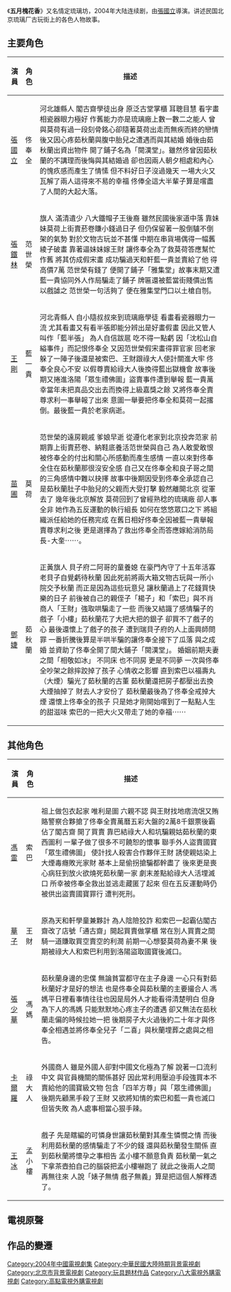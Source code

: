 {{expand|time=2014-04-19T04:21:05+00:00}}
{{unreferenced|time=2014-04-19T04:21:05+00:00}}
{{Infobox television
| show_name          = 五月槐花香
| 別名                = 情定琉璃坊
| image              = 
| caption            = 
| format             = 
| writer             =
| starring           = [[張國立|張國立]]、[[張鐵林|張鐵林]]、[[王刚_(1948年)|王剛]]、[[苗圃|苗圃]]、[[鄧婕|鄧婕]]  
| narrated           =
| language           = [[普通话|普通话]]
| country            = {{CHNML}}
| opentheme          = 半等情郎 
| composer           = [[徐沛東|徐沛東]]
| lyricist           = [[鄒靜之|鄒靜之]]
| singer             = 徐沛東
| endtheme           = 五月槐花香
| composer_2         = 徐沛東 
| lyricist_2         = 鄒靜之
| singer_2           = 宋祖英
| camera             = 
| creator            =
| director           = [[張國立|張國立]]
| picture_format     =
| num_episodes       = 32集
| runtime            =
| first_aired        = 2004年
| last_aired         = 
| website            = 
| 中國大陸名稱 =五月槐花香
| 台灣名稱=情定琉璃坊
}}
《'''五月槐花香'''》又名情定琉璃坊，2004年大陆连续剧，由[[張國立|張國立]]導演。讲述民国北京琉璃厂古玩街上的各色人物故事。

==主要角色==
{| class="wikitable"
|-
! 演員 !! 角色 !! 描述
|-
| [[張國立|張國立]] || 佟奉全 || 河北雄縣人 閣古齋學徒出身 原泛古堂掌櫃 耳聰目慧 看字畫 相瓷器眼力極好 作舊能力亦是琉璃廠上數一數二之能人 曾與莫荷有過一段刻骨銘心卻隨著莫荷出走而無疾而終的戀情 後又因心疼茹秋蘭與腹中胎兒之遭遇而與其結婚 婚後由茹秋蘭出資出物件 開了鋪子名為「閱漢堂」。雖然佟曾因茹秋蘭的不講理而後悔與其結婚過 卻也因兩人朝夕相處和內心的愧疚感而產生了情愫 但不料好日子沒過幾天 一場大火又瓦解了兩人這得來不易的幸福 佟俸全這大半輩子算是嚐盡了人間的大起大落。
|-
| [[張鐵林|張鐵林]] || 范世榮 || 旗人 滿清遺少 八大鐵帽子王後裔 雖然民國後家道中落 靠妹妹莫荷上街賣菸卷賺小錢過日子 但仍保留著一股倒驢不倒架的氣勢 對於文物古玩並不甚懂 中期在串貨場偶得一幅舊綾子破畫 靠著逼妹妹嫁王財 讓佟奉全為了救莫荷答應幫忙作舊 將其仿成假宋畫 成功騙過天和軒藍一貴並賣給了他 得高價7萬 范世榮有錢了 便開了鋪子「雅集堂」故事末期又遭藍一貴協同外人作局騙走了鋪子 牌匾還被藍當街賤價出售以戲謔之 范世榮一句活夠了 便在雅集堂門口以土槍自刎。
|-
| [[王剛|王剛]] || 藍一貴 || 河北青縣人 自小隨叔叔來到琉璃廠學徒 看畫看瓷器眼力一流 尤其看畫又有看半張即能分辨出是好畫假畫 因此又管人叫作「藍半張」 為人自信跋扈 吃不得一點虧 因「沈松山自縊事件」而記恨佟奉全 又因范世榮假宋畫得罪官家 回老家躲了一陣子後還是被索巴、王財跟祿大人使計關進大牢 佟奉全良心不安 以假尊賣給祿大人後換得藍出獄機會 故事後期又捲進洛陽「眾生禮佛圖」盜賣事件遭到舉報 藍一貴萬幸當年未把真品交出去而換得上級嘉獎之餘 又將佟奉全賣尊求利一事舉報了出來 意圖一舉要把佟奉全和莫荷一起撂倒。最後藍一貴於老家病逝。
|-
| [[苗圃|苗圃]] || 莫荷 || 范世榮的遠房親戚 爹娘早逝 從遵化老家到北京投奔范家 前期靠上街賣菸卷、納鞋底養活范世榮與自己 為人敢愛敢恨 被佟奉全的付出和關心所感動而產生感情 一直以來對佟奉全住在茹秋蘭那很沒安全感 自己又在佟奉全和良子哥之間的三角感情中難以抉擇 故事中後期因受到佟奉全承認自己是茹秋蘭肚子中胎兒的父親而大受打擊 毅然離開北京 從軍去了 幾年後北京解放 莫荷回到了曾經熟稔的琉璃廠 卻人事全非 她作為五反運動的執行組長 如何在悠悠眾口之下 將組織派任給她的任務完成 在舊日相好佟奉全因被藍一貴舉報賣尊求利之後 更是選擇為了救出佟奉全而答應嫁給消防局長-大奎⋯⋯。
|-
| [[鄧婕|鄧婕]] || 茹秋蘭 || 正黃旗人 貝子府二阿哥的童養媳 在豪門內守了十五年活寡 老貝子自覺虧待秋蘭 因此死前將兩大箱文物古玩與一所小院交予秋蘭 而正是因為這些玩意兒 讓秋蘭過上了花錢買快樂的日子 前後被自己的親侄子「楊子」和「索巴」與不肖商人「王財」強取哄騙走了一些 而後又結識了感情騙子的戲子「小樓」茹秋蘭花了大把大把的銀子 卻買不了戲子的心 最後還懷上了戲子的孩子 遭到瑞貝子府的人上面興師問罪 一番折騰後算是半哄半騙的讓佟奉全接下了瓜落 與之成婚 並資助了佟奉全開了間大鋪子「閱漢堂」。 婚姻前期夫妻之間「相敬如冰」 不同床 也不同房 更是不同夢 一次與佟奉全吵架之餘摔跤掉了孩子 心情收之影響 直到索巴以福壽丸（大煙）騙光了茹秋蘭的古董 茹秋蘭還把房子都壓出去換大煙抽掉了 財去人才安份了 茹秋蘭最後為了佟奉全戒掉大煙 還懷上佟奉全的孩子 只是她才剛開始嚐到了一點點人生的甜滋味 索巴的一把大火又帶走了她的幸福⋯⋯ 
|}

==其他角色==

{| class="wikitable"
|-
! 演員 !! 角色 !! 描述
|-
| [[冯雷_(演员)|馮雷]] || 索巴 || 祖上做包衣起家 唯利是圖 六親不認 與王財找地痞流氓又賄賂警察合夥搶了佟奉全賣萬曆五彩大盤的2萬8千銀票後霸佔了閣古齋 開了買賣 靠巴結祿大人和坑騙親姑茹秋蘭的東西圖利 一輩子做了很多不可饒恕的懷事 聯手外人盜賣國寶「眾生禮佛圖」 使計找人殺害合作夥伴王財 誘使親姑染上大煙毒癮敗光家財 基本上是偷拐搶騙都幹盡了 後來更是喪心病狂到放火欲燒死茹秋蘭一家 劇末差點給祿大人活埋滅口 所幸被佟奉全救出並逃走藏匿了起來 但在五反運動時仍被供出盜賣國寶罪行 遭判死刑。
|-
| [[華子|華子]] || 王財 || 原為天和軒學童兼夥計 為人陰險狡詐 和索巴一起霸佔閣古齋改了店號「通古齋」開起買賣做掌櫃 常在別人買賣之間騎一道賺取買空賣空的利潤 前期一心想娶莫荷為妻不果 後期被祿大人和索巴利用到洛陽盜取國寶後滅口。
|-
| [[張少華|張少華]] || 馮媽 || 茹秋蘭身邊的忠僕 無論貧富都守在主子身邊 一心只有對茹秋蘭好才是好的想法 也是佟奉全與茹秋蘭的主要撮合人 馮媽平日裡看事情往往也因是局外人才能看得清楚明白 但身為下人的馮媽 只能默默地心疼主子的遭遇 卻又無法在茹秋蘭走偏的時候拉她一把 後期房子大火過後約二十年才與佟奉全相遇並將佟奉全兒子「二喜」與秋蘭埋葬之處與之相告。
|-
| [[卡爾羅|卡爾羅]] || 祿大人|| 外國商人 雖是外國人卻對中國文化極為了解 說著一口流利中文 與官員機關的關係甚好 因此常利用壓迫手段強買本不賣給他的國寶級文物 包含「四羊方尊」與「眾生禮佛圖」 後期先顧黑手殺了王財 又欲將知情的索巴和藍一貴也滅口但皆失敗 為人處事相當心狠手辣。
|-
| [[王冰|王冰]] || 孟小樓|| 戲子 先是瞎編的可憐身世讓茹秋蘭對其產生憐憫之情 而後利用茹秋蘭的感情騙走了不少的錢 還與茹秋蘭發生關係 直到茹秋蘭將懷孕之事相告 孟小樓不願意負責 茹秋蘭一氣之下拿茶壺拍自己的腦袋把孟小樓嚇跑了 就此之後兩人之間再無往來 人說「婊子無情 戲子無義」算是把這個人解釋透了。 

|}

==電視原聲==
{{Tracklist
| total_length =
| extra_column = 演唱者
| title1 =半等情郎
| note1 =片頭曲
| music1 =徐沛東
| lyrics1 =鄒靜之
| arranger1 =
| producer1 = 
| extra1   =徐沛東
| title2 =五月槐花香
| note2 = 片尾曲
| music2 =徐沛東
| lyrics2 =鄒靜之
| arranger2 =
| producer2 = 
| extra2   = 宋祖英
}}

== 作品的變遷 ==
{{電視節目的變遷
| 電視台={{flagicon|Taiwan}} [[台灣|台灣]] [[八大第一台|八大第一台]]
| 播放檔次=星期一至五 20:00 - 22:00
| 節目名稱=情定琉璃坊<br/>(2014.04.10 - 2014.04.29)
| 上一節目=[[大明王朝1566|大明王朝]]<br/>(2014.03.10 - 2014.04.09)
| 下一節目=[[紅牆綠瓦|大清后宮傳]]<br/>(2014.04.30 - 2014.05.26)<br/>[[紹興師爺|紹興師爺(電視劇)]]<br/>(2014.05.27 - 2014.06.11)
}}


[[Category:2004年中國電視劇集|Category:2004年中國電視劇集]]
[[Category:中華民國大陸時期背景電視劇|Category:中華民國大陸時期背景電視劇]]
[[Category:北京市背景電視劇|Category:北京市背景電視劇]]
[[Category:玩具題材作品|Category:玩具題材作品]]
[[Category:八大電視外購電視劇|Category:八大電視外購電視劇]]
[[Category:高點電視外購電視劇|Category:高點電視外購電視劇]]